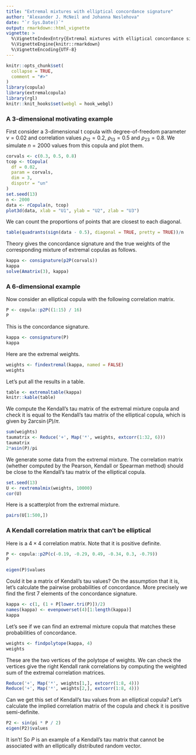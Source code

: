 ```yaml
---
title: "Extremal mixtures with elliptical concordance signature"
author: "Alexander J. McNeil and Johanna Neslehova"
date: "`r Sys.Date()`"
output: rmarkdown::html_vignette
vignette: >
  %\VignetteIndexEntry{Extremal mixtures with elliptical concordance signature}
  %\VignetteEngine{knitr::rmarkdown}
  %\VignetteEncoding{UTF-8}
---
```


```r
knitr::opts_chunk$set(
  collapse = TRUE,
  comment = "#>"
)
library(copula)
library(extremalcopula)
library(rgl)
knitr::knit_hooks$set(webgl = hook_webgl)
```

### A 3-dimensional motivating example

First consider a 3-dimensional t copula with degree-of-freedom parameter $\nu = 0.02$ and correlation values $\rho_{12} = 0.2$, $\rho_{13} = 0.5$ and $\rho_{23} = 0.8$. We simulate $n = 2000$ values from this copula and plot them.

```r
corvals <- c(0.3, 0.5, 0.8)
tcop <- tCopula(
  df = 0.02,
  param = corvals,
  dim = 3,
  dispstr = "un"
)
set.seed(13)
n <- 2000
data <- rCopula(n, tcop)
plot3d(data, xlab = "U1", ylab = "U2", zlab = "U3")
```

We can count the proportions of points that are closest to each diagonal.

```r
table(quadrants(sign(data - 0.5), diagonal = TRUE, pretty = TRUE))/n
```

Theory gives the concordance signature and the true weights of the corresponding mixture of extremal copulas as follows.

```r
kappa <- consignature(p2P(corvals))
kappa
solve(Amatrix(3), kappa)
```

### A 6-dimensional example

Now consider an elliptical copula with the following correlation matrix.

```r
P <- copula::p2P((1:15) / 16)
P
```

This is the concordance signature.
```r
kappa <- consignature(P)
kappa
```

Here are the extremal weights.
```r
weights <- findextremal(kappa, named = FALSE)
weights
```

Let's put all the results in a table.
```r
table <- extremaltable(kappa)
knitr::kable(table)
```

We compute the Kendall's tau matrix of the extremal mixture copula and check it is equal to the Kendall's tau matrix of the elliptical copula, which is given by $2\arcsin(P)/\pi$.
```r
sum(weights)
taumatrix <- Reduce('+', Map('*', weights, extcorr(1:32, 6)))
taumatrix
2*asin(P)/pi
```
We generate some data from the extremal mixture. The correlation matrix (whether computed by the Pearson, Kendall or Spearman method) should be close to the Kendall's tau matrix of the elliptical copula.
```r
set.seed(13)
U <- rextremalmix(weights, 10000)
cor(U)
```


Here is a scatterplot from the extremal mixture.
```r
pairs(U[1:500,])
```

### A Kendall correlation matrix that can't be elliptical

Here is a $4 \times 4$ correlation matrix. Note that it is positive definite.

```r
P <- copula::p2P(c(-0.19, -0.29, 0.49, -0.34, 0.3, -0.79))
P

eigen(P)$values
```

Could it be a matrix of Kendall's tau values? On the assumption that it is, let's calculate the pairwise probabilities of concordance. More precisely we find the first 7 elements of the concordance signature.

```r
kappa <- c(1, (1 + P[lower.tri(P)])/2)
names(kappa) <- evenpowerset(4)[1:length(kappa)]
kappa
```

Let's see if we can find an extremal mixture copula that matches these probabilities of concordance. 

```r
weights <- findpolytope(kappa, 4)
weights
```

These are the two vertices of the polytope of weights. We can check the vertices give the right Kendall rank correlations by computing the weighted sum of the extremal correlation matrices.

```r
Reduce('+', Map('*', weights[1,], extcorr(1:8, 4)))
Reduce('+', Map('*', weights[2,], extcorr(1:8, 4)))
```

Can we get this set of Kendall's tau values from an elliptical copula? Let's calculate the implied correlation matrix of the copula and check it is positive semi-definite.
```r
P2 <- sin(pi * P / 2)
eigen(P2)$values
```

It isn't! So $P$ is an example of a Kendall's tau matrix that cannot be associated with an elliptically distributed random vector.
